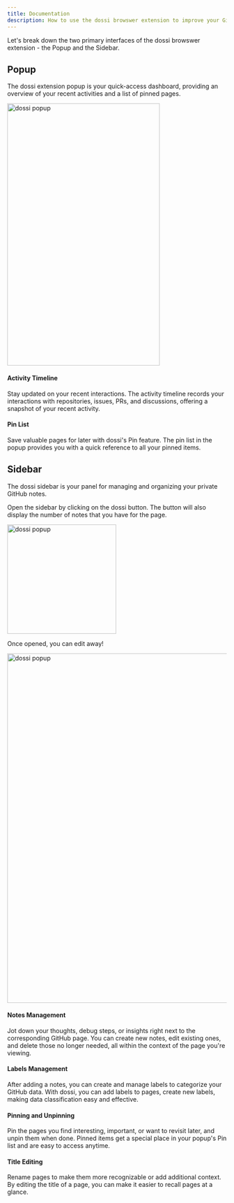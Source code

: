 ```yaml
---
title: Documentation
description: How to use the dossi browswer extension to improve your GitHub workflow
---
```


Let's break down the two primary interfaces of the dossi browswer extension - the Popup and the Sidebar.

## Popup

The dossi extension popup is your quick-access dashboard, providing an overview of your recent activities and a list of pinned pages.

<img
  src="/images/dossi-popup.png"
  width="350"
  height="600"
  alt="dossi popup"
  className="rounded-md mt-3"
/>

#### Activity Timeline

Stay updated on your recent interactions. The activity timeline records your interactions with repositories, issues, PRs, and discussions, offering a snapshot of your recent activity.

#### Pin List

Save valuable pages for later with dossi's Pin feature. The pin list in the popup provides you with a quick reference to all your pinned items.

## Sidebar

The dossi sidebar is your panel for managing and organizing your private GitHub notes.

Open the sidebar by clicking on the dossi button. The button will also display the number of notes that you have for the page.

<img
  src="/images/sidebar-btn.png"
  width="250"
  alt="dossi popup"
  className="rounded-md mt-3"
/>

Once opened, you can edit away!

<div className="my-4">
  <img
    src="/images/sidebar.png"
    width="600"
    height="800"
    alt="dossi popup"
    className="rounded-md mt-3"
  />
</div>

#### Notes Management

Jot down your thoughts, debug steps, or insights right next to the corresponding GitHub page. You can create new notes, edit existing ones, and delete those no longer needed, all within the context of the page you're viewing.

#### Labels Management

After adding a notes, you can create and manage labels to categorize your GitHub data. With dossi, you can add labels to pages, create new labels, making data classification easy and effective.

#### Pinning and Unpinning

Pin the pages you find interesting, important, or want to revisit later, and unpin them when done. Pinned items get a special place in your popup's Pin list and are easy to access anytime.

#### Title Editing

Rename pages to make them more recognizable or add additional context. By editing the title of a page, you can make it easier to recall pages at a glance.
